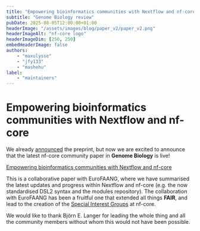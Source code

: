 ```yaml
---
title: "Empowering bioinformatics communities with Nextflow and nf-core"
subtitle: "Genome Biology review"
pubDate: 2025-08-05T12:00:00+01:00
headerImage: "/assets/images/blog/paper_v2/paper_v2.png"
headerImageAlt: "nf-core logo"
headerImageDim: [250, 250]
embedHeaderImage: false
authors:
    - "maxulysse"
    - "jfy133"
    - "mashehu"
label:
    - "maintainers"
---
```


# Empowering bioinformatics communities with Nextflow and nf-core

We already [announced](https://bsky.app/profile/nf-co.re/post/3ksi4mr6uyl25) the preprint, but now we are excited to announce that the latest nf-core community paper in **Genome Biology** is live!

[Empowering bioinformatics communities with Nextflow and nf-core](https://rdcu.be/eyqzX)

This is a collaborative paper with EuroFAANG, where we have summarised the latest updates and progress within Nextflow and nf-core (e.g. the now standardised DSL2 syntax and the modules repository).
The collaboration with EuroFAANG has been a fruitful one that extended all things **FAIR**, and lead to the creation of the [Special Interest Groups](https://nf-co.re/blog/2024/special_interest_groups) at nf-core.

We would like to thank Björn E. Langer for leading the whole thing and all the community members without whom this would not have been possible.
